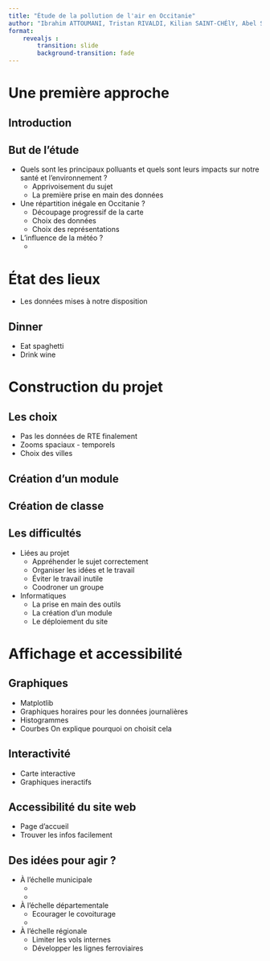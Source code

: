 ```yaml
---
title: "Étude de la pollution de l'air en Occitanie"
author: "Ibrahim ATTOUMANI, Tristan RIVALDI, Kilian SAINT-CHÉlY, Abel SILLY, Jeanne VIVIER"
format: 
    revealjs :
        transition: slide
        background-transition: fade
---
```


# Une première approche

## Introduction



## {auto-animate=true}


## But de l'étude 

- Quels sont les principaux polluants et quels sont leurs impacts sur notre santé et l'environnement ?
    -  Apprivoisement du sujet
    - La première prise en main des données

- Une répartition inégale en Occitanie ? 
    - Découpage progressif de la carte
    - Choix des données
    - Choix des représentations

- L'influence de la météo ?
    - 


# État des lieux 

- Les données mises à notre disposition


## Dinner

- Eat spaghetti
- Drink wine

# Construction du projet

## Les choix
- Pas les données de RTE finalement
- Zooms spaciaux - temporels 
- Choix des villes 

## Création d'un module 

## Création de classe

## Les difficultés

- Liées au projet
    - Appréhender le sujet correctement 
    - Organiser les idées et le travail
    - Éviter le travail inutile
    - Coodroner un groupe

- Informatiques
    - La prise en main des outils
    - La création d'un module
    - Le déploiement du site 


# Affichage et accessibilité 

## Graphiques
- Matplotlib
- Graphiques horaires pour les données journalières
- Histogrammes 
- Courbes 
On explique pourquoi on choisit cela


## Interactivité 

- Carte interactive 
- Graphiques ineractifs

## Accessibilité du site web

- Page d'accueil
- Trouver les infos facilement 

## Des idées pour agir ? {transition="fade-in slide-out"}
- À l'échelle municipale 
    - 
    - 

- À l'échelle départementale 
    - Ecourager le covoiturage 
    -  

- À l'échelle régionale 
    - Limiter les vols internes
    - Développer les lignes ferroviaires
